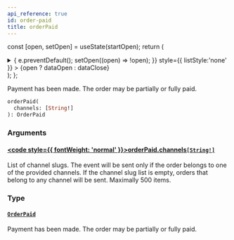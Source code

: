 ```yaml
---
api_reference: true
id: order-paid
title: orderPaid
---
```






const [open, setOpen] = useState(startOpen);
return (
<details {...(open ? { open: true } : {})} className="details" style={{ border:'none', boxShadow:'none', background:'var(--ifm-background-color)' }}>
<summary
onClick={(e) => {
e.preventDefault();
setOpen((open) => !open);
}}
style={{ listStyle:'none' }} >
{open ? dataOpen : dataClose}
</summary>
{open && children}
</details>
);
};

Payment has been made. The order may be partially or fully paid.


<Badge text="Added in Saleor 3.20" class="badge badge--secondary margin-bottom--sm" />


<FeaturePreview />

```graphql
orderPaid(
  channels: [String!]
): OrderPaid
```

### Arguments

#### [<code style={{ fontWeight: 'normal' }}>orderPaid.<b>channels</b></code>](#)<Bullet />[`[String!]`](../../../api-reference/miscellaneous/scalars/string.mdx) <Badge class="badge badge--secondary" text="list"/> <Badge class="badge badge--secondary" text="scalar"/> <Badge class="badge badge--secondary" text="miscellaneous"/>

List of channel slugs. The event will be sent only if the order belongs to one of the provided channels. If the channel slug list is empty, orders that belong to any channel will be sent. Maximally 500 items.

### Type

#### [`OrderPaid`](../../../api-reference/orders/objects/order-paid.mdx) <Badge class="badge badge--secondary" text="object"/> <Badge class="badge badge--secondary" text="orders"/>

Payment has been made. The order may be partially or fully paid.

